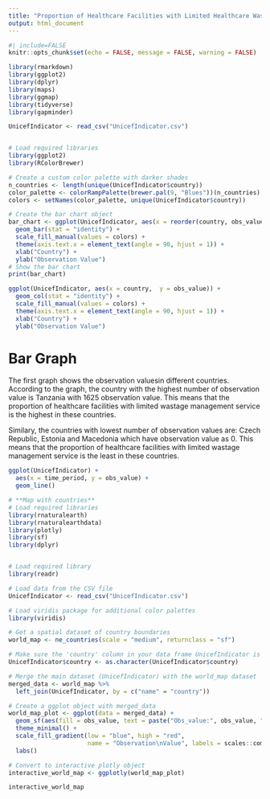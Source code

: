 ```yaml
---
title: "Proportion of Healthcare Facilities with Limited Healthcare Wastage Management Service"
output: html_document
---
```


```r
#| include=FALSE
knitr::opts_chunk$set(echo = FALSE, message = FALSE, warning = FALSE)

library(rmarkdown)
library(ggplot2)
library(dplyr)
library(maps)
library(ggmap)
library(tidyverse)
library(gapminder)

UnicefIndicator <- read_csv("UnicefIndicator.csv")


# Load required libraries
library(ggplot2)
library(RColorBrewer)

# Create a custom color palette with darker shades
n_countries <- length(unique(UnicefIndicator$country))
color_palette <- colorRampPalette(brewer.pal(9, "Blues"))(n_countries)
colors <- setNames(color_palette, unique(UnicefIndicator$country))
```

```r
# Create the bar chart object
bar_chart <- ggplot(UnicefIndicator, aes(x = reorder(country, obs_value), y = obs_value, fill = country)) +
  geom_bar(stat = "identity") +
  scale_fill_manual(values = colors) +
  theme(axis.text.x = element_text(angle = 90, hjust = 1)) +
  xlab("Country") +
  ylab("Observation Value")
# Show the bar chart
print(bar_chart)
```

```r
ggplot(UnicefIndicator, aes(x = country,  y = obs_value)) +
  geom_col(stat = "identity") +
  scale_fill_manual(values = colors) +
  theme(axis.text.x = element_text(angle = 90, hjust = 1)) +
  xlab("Country") +
  ylab("Observation Value")
```
# **Bar Graph**
The first graph shows the observation valuesin different countries.  According to the graph, the country with the highest number of observation value is Tanzania with 1625 observation value.  This means that the proportion of healthcare facilities with limited wastage management service is the highest in these countries.

Similary, the countries with lowest number of observation values are: Czech Republic, Estonia and Macedonia which have observation value as 0. This means that the proportion of healthcare facilities with limited wastage management service is the least in these countries. 

```r
ggplot(UnicefIndicator) +
  aes(x = time_period, y = obs_value) +
  geom_line()
```

```r
# **Map with countries**
# Load required libraries
library(rnaturalearth)
library(rnaturalearthdata)
library(plotly)
library(sf)
library(dplyr)


# Load required library
library(readr)

# Load data from the CSV file
UnicefIndicator <- read_csv("UnicefIndicator.csv")

# Load viridis package for additional color palettes
library(viridis)

# Get a spatial dataset of country boundaries
world_map <- ne_countries(scale = "medium", returnclass = "sf")

# Make sure the 'country' column in your data frame UnicefIndicator is of type character
UnicefIndicator$country <- as.character(UnicefIndicator$country)

# Merge the main dataset (UnicefIndicator) with the world_map dataset
merged_data <- world_map %>%
  left_join(UnicefIndicator, by = c("name" = "country"))

# Create a ggplot object with merged_data
world_map_plot <- ggplot(data = merged_data) +
  geom_sf(aes(fill = obs_value, text = paste("Obs_value:", obs_value, "<br>Country:", name)), size = 0.1) +
  theme_minimal() +
  scale_fill_gradient(low = "blue", high = "red", 
                      name = "Observation\nValue", labels = scales::comma) +
  labs()

# Convert to interactive plotly object
interactive_world_map <- ggplotly(world_map_plot)

interactive_world_map
```

